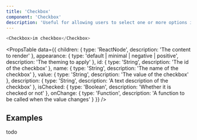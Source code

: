 ```yaml
---
title: 'Checkbox'
component: 'Checkbox'
description: 'Useful for allowing users to select one or more options in a form.'
---
```


```js live
<Checkbox>im checkbox</Checkbox>
```

<PropsTable
  data={{
    children: {
      type: 'ReactNode',
      description: 'The content to render'
    },
    appearance: {
      type: 'default | minimal | negative | positive',
      description: 'The theming to apply'
    },
    id: {
      type: 'String',
      description: 'The id of the checkbox'
    },
    name: {
      type: 'String',
      description: 'The name of the checkbox'
    },
    value: {
      type: 'String',
      description: 'The value of the checkbox'
    },
    description: {
      type: 'String',
      description: 'A text description of the checkbox'
    },
    isChecked: {
      type: 'Boolean',
      description: 'Whether it is checked or not'
    },
    onChange: {
      type: 'Function',
      description: 'A function to be called when the value changes'
    }
  }}
/>

## Examples

todo

